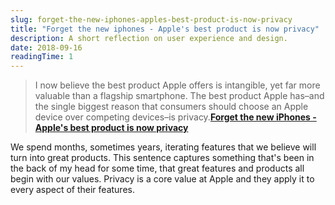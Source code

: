 ```yaml
---
slug: forget-the-new-iphones-apples-best-product-is-now-privacy
title: "Forget the new iphones - Apple's best product is now privacy"
description: A short reflection on user experience and design.
date: 2018-09-16
readingTime: 1
---
```


>I now believe the best product Apple offers is intangible, yet far more valuable than a flagship smartphone. The best product Apple has–and the single biggest reason that consumers should choose an Apple device over competing devices–is privacy.**<a href="https://www.fastcompany.com/90236195/forget-the-new-iphones-apples-best-product-is-now-privacy" target="_blank">Forget the new iPhones - Apple's best product is now privacy</a>**


We spend months, sometimes years, iterating features that we believe will turn into great products. This sentence captures something that's been in the back of my head for some time, that great features and products all begin with our values. Privacy is a core value at Apple and they apply it to every aspect of their features.
